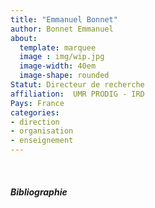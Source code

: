 ```yaml
---
title: "Emmanuel Bonnet"
author: Bonnet Emmanuel
about:
  template: marquee
  image : img/wip.jpg
  image-width: 40em
  image-shape: rounded
Statut: Directeur de recherche
affiliation:  UMR PRODIG - IRD
Pays: France
categories: 
- direction
- organisation
- enseignement
---
```


</br>

##### Bibliographie

::: {#refs}
:::
